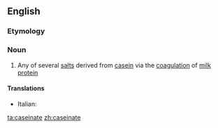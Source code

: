 ==English==

===Etymology===
{{suffix|casein|ate|lang=en}}

===Noun===
{{en-noun}}

# Any of several [[salt]]s derived from [[casein]] via the [[coagulation]] of [[milk]] [[protein]]

====Translations====
{{trans-top|any of several salts derived from casein}}
* Italian: {{t|it|caseinato|m}}
{{trans-mid}}
{{trans-bottom}}

[[ta:caseinate]]
[[zh:caseinate]]